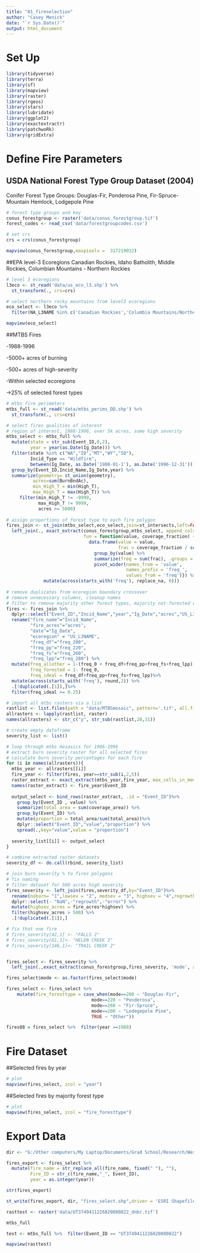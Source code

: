 ```yaml
---
title: "01_fireselection"
author: "Casey Menick"
date: "`r Sys.Date()`"
output: html_document
---
```


# Set Up

```r
library(tidyverse)
library(terra)
library(sf)
library(mapview)
library(raster)
library(rgeos)
library(stars)
library(lubridate)
library(ggplot2)
library(exactextractr)
library(patchwoRk)
library(gridExtra)
```

# Define Fire Parameters

## USDA National Forest Type Group Dataset (2004)
Conifer Forest Type Groups: Douglas-Fir, Ponderosa Pine, Fir-Spruce-Mountain Hemlock, Lodgepole Pine

```r
# forest type groups and key
conus_forestgroup <- raster('data/conus_forestgroup.tif')
forest_codes <- read_csv('data/forestgroupcodes.csv')

# set crs
crs = crs(conus_forestgroup)

mapview(conus_forestgroup,maxpixels =  317219032)
```

##EPA level-3 Ecoregions
Canadian Rockies, Idaho Batholith, Middle Rockies, Columbian Mountains - Northern Rockies

```r
# level 3 ecoregions
l3eco <- st_read('data/us_eco_l3.shp') %>% 
  st_transform(., crs=crs)

# select northern rocky mountains from level3 ecoregions
eco_select <- l3eco %>% 
  filter(NA_L3NAME %in% c('Canadian Rockies','Columbia Mountains/Northern Rockies','Middle Rockies','Idaho Batholith'))

mapview(eco_select)
```

##MTBS Fires

  -1988-1996

  -5000+ acres of burning

  -500+ acres of high-severity

  -Within selected ecoregions

  ->25% of selected forest types
  
```r
# mtbs fire perimeters
mtbs_full <- st_read('data/mtbs_perims_DD.shp') %>% 
  st_transform(., crs=crs)
```

  
```r
# select fires qualities of interest
# region of interest, 1988-1996, over 5k acres, some high severity
mtbs_select <- mtbs_full %>% 
  mutate(state = str_sub(Event_ID,0,2),
         year = year(as.Date(Ig_Date))) %>% 
  filter(state %in% c("WA","ID","MT","WY","SD"),
         Incid_Type == "Wildfire",
         between(Ig_Date, as.Date('1988-01-1'), as.Date('1996-12-31'))) %>% 
  group_by(Event_ID,Incid_Name,Ig_Date,year) %>% 
  summarize(geometry= st_union(geometry),
          acres=sum(BurnBndAc),
          min_High_T = min(High_T),
          max_High_T = max(High_T)) %>% 
     filter(min_High_T != -9999,
            max_High_T != 9999,
            acres >= 5000) 
  
# assign proportions of forest type to each fire polygon
fires_join <- st_join(mtbs_select,eco_select,join=st_intersects,left=FALSE) %>% 
  left_join(., exact_extract(conus_forestgroup,mtbs_select, append_cols = TRUE, max_cells_in_memory = 3e+08, 
                             fun = function(value, coverage_fraction) {
                               data.frame(value = value,
                                          frac = coverage_fraction / sum(coverage_fraction)) %>%
                                 group_by(value) %>%
                                 summarize(freq = sum(frac), .groups = 'drop') %>%
                                 pivot_wider(names_from = 'value',
                                             names_prefix = 'freq_',
                                             values_from = 'freq')}) %>%
              mutate(across(starts_with('freq'), replace_na, 0)))
 
# remove duplicates from ecoregion boundary crossover
# remove unnecessary columns, cleanup names
# filter to remove majority other forest types, majority not-forested cover
fires <- fires_join %>% 
  dplyr::select("Event_ID","Incid_Name","year","Ig_Date","acres","US_L3NAME","freq_0","freq_200","freq_220","freq_260","freq_280") %>% 
  rename("fire_name"="Incid_Name",
         "fire_acres"="acres",
         "date"="Ig_Date",
         "ecoregion" = "US_L3NAME",
         "freq_df"="freq_200",
         "freq_pp"="freq_220",
         "freq_fs"="freq_260",
         "freq_lpp"="freq_280") %>% 
  mutate(freq_allother = 1-(freq_0 + freq_df+freq_pp+freq_fs+freq_lpp),
         freq_forested = 1- freq_0,
         freq_ideal = freq_df+freq_pp+freq_fs+freq_lpp)%>% 
  mutate(across(starts_with('freq'), round,2)) %>% 
  .[!duplicated(.[1]),]%>% 
  filter(freq_ideal >= 0.25)

```

```r
# import all mtbs rasters via a list
rastlist <- list.files(path = "data/MTBSmosaic", pattern='.tif', all.files=TRUE, full.names=TRUE)
allrasters <- lapply(rastlist, raster)
names(allrasters) <- str_c("y", str_sub(rastlist,28,31))

# create empty dataframe
severity_list <- list()

# loop through mtbs mosasics for 1986-1996
# extract burn severity raster for all selected fires
# calculate burn severity percentages for each fire
for (i in names(allrasters)){
  mtbs_year <- allrasters[[i]]
  fire_year <- filter(fires, year==str_sub(i,2,5)) 
  raster_extract <- exact_extract(mtbs_year,fire_year, max_cells_in_memory = 3e+09,coverage_area=TRUE)
  names(raster_extract) <- fire_year$Event_ID 
  
  output_select <- bind_rows(raster_extract, .id = "Event_ID")%>%
    group_by(Event_ID , value) %>%
    summarize(total_area = sum(coverage_area)) %>%
    group_by(Event_ID) %>%
    mutate(proportion = total_area/sum(total_area))%>% 
    dplyr::select("Event_ID","value","proportion") %>% 
    spread(.,key="value",value = "proportion")
  
  severity_list[[i]] <- output_select
}

# combine extracted raster datasets
severity_df <- do.call(rbind, severity_list) 

# join burn severity % to fires polygons
# fix naming
# filter dataset for 500 acres high severity
fires_severity <- left_join(fires,severity_df,by="Event_ID")%>% 
  rename(noburn= "1",lowsev = "2", medsev = "3", highsev = "4",regrowth = "5", error = "6") %>% 
  dplyr::select(- "NaN",-"regrowth",-"error") %>% 
  mutate(highsev_acres = fire_acres*highsev) %>% 
  filter(highsev_acres > 500) %>% 
  .[!duplicated(.[1]),]

# fix that one fire
# fires_severity[42,1] <- "FALLS 2"
# fires_severity[61,1]<- "HELEN CREEK 2"
# fires_severity[146,1]<- "TRAIL CREEK 2"


fires_select <- fires_severity %>%
  left_join(.,exact_extract(conus_forestgroup,fires_severity, 'mode', append_cols = TRUE, max_cells_in_memory = 3e+08)) 

fires_select$mode <- as.factor(fires_select$mode)

fires_select <- fires_select %>% 
    mutate(fire_foresttype = case_when(mode==200 ~ "Douglas-Fir",
                                mode==220 ~ "Ponderosa",
                                mode==260 ~ "Fir-Spruce",
                                mode==280 ~ "Lodegepole Pine",
                                TRUE ~ "Other")) 

fires88 = fires_select %>%  filter(year ==1988)
```

# Fire Dataset

##Selected fires by year
```r
# plot
mapview(fires_select, zcol = "year")
```

##Selected fires by majority forest type
```r
# plot
mapview(fires_select, zcol = "fire_foresttype")
```
# Export Data 

```r
dir <- "G:/Other computers/My Laptop/Documents/Grad School/Research/WesternConiferRegeneration/output"

fires_export <- fires_select %>% 
  mutate(fire_name = str_replace_all(fire_name, fixed(" "), ""),
         Fire_ID = str_c(fire_name,"_", Event_ID),
         year = as.integer(year))

str(fires_export)

st_write(fires_export, dir, "fires_select.shp",driver = 'ESRI Shapefile')

```

```r
rasttest <- raster('data/UT3749411226820080822_dnbr.tif')

mtbs_full

test <- mtbs_full %>%  filter(Event_ID == "UT3749411226820080822")

mapview(rasttest)
```

